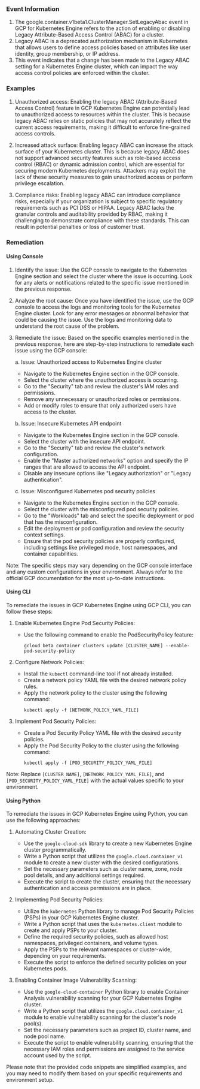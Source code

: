 
### Event Information

1. The google.container.v1beta1.ClusterManager.SetLegacyAbac event in GCP for Kubernetes Engine refers to the action of enabling or disabling Legacy Attribute-Based Access Control (ABAC) for a cluster.
2. Legacy ABAC is a deprecated authorization mechanism in Kubernetes that allows users to define access policies based on attributes like user identity, group membership, or IP address.
3. This event indicates that a change has been made to the Legacy ABAC setting for a Kubernetes Engine cluster, which can impact the way access control policies are enforced within the cluster.


### Examples

1. Unauthorized access: Enabling the legacy ABAC (Attribute-Based Access Control) feature in GCP Kubernetes Engine can potentially lead to unauthorized access to resources within the cluster. This is because legacy ABAC relies on static policies that may not accurately reflect the current access requirements, making it difficult to enforce fine-grained access controls.

2. Increased attack surface: Enabling legacy ABAC can increase the attack surface of your Kubernetes cluster. This is because legacy ABAC does not support advanced security features such as role-based access control (RBAC) or dynamic admission control, which are essential for securing modern Kubernetes deployments. Attackers may exploit the lack of these security measures to gain unauthorized access or perform privilege escalation.

3. Compliance risks: Enabling legacy ABAC can introduce compliance risks, especially if your organization is subject to specific regulatory requirements such as PCI DSS or HIPAA. Legacy ABAC lacks the granular controls and auditability provided by RBAC, making it challenging to demonstrate compliance with these standards. This can result in potential penalties or loss of customer trust.

### Remediation

#### Using Console

1. Identify the issue: Use the GCP console to navigate to the Kubernetes Engine section and select the cluster where the issue is occurring. Look for any alerts or notifications related to the specific issue mentioned in the previous response.

2. Analyze the root cause: Once you have identified the issue, use the GCP console to access the logs and monitoring tools for the Kubernetes Engine cluster. Look for any error messages or abnormal behavior that could be causing the issue. Use the logs and monitoring data to understand the root cause of the problem.

3. Remediate the issue: Based on the specific examples mentioned in the previous response, here are step-by-step instructions to remediate each issue using the GCP console:

   a. Issue: Unauthorized access to Kubernetes Engine cluster
      - Navigate to the Kubernetes Engine section in the GCP console.
      - Select the cluster where the unauthorized access is occurring.
      - Go to the "Security" tab and review the cluster's IAM roles and permissions.
      - Remove any unnecessary or unauthorized roles or permissions.
      - Add or modify roles to ensure that only authorized users have access to the cluster.

   b. Issue: Insecure Kubernetes API endpoint
      - Navigate to the Kubernetes Engine section in the GCP console.
      - Select the cluster with the insecure API endpoint.
      - Go to the "Security" tab and review the cluster's network configuration.
      - Enable the "Master authorized networks" option and specify the IP ranges that are allowed to access the API endpoint.
      - Disable any insecure options like "Legacy authorization" or "Legacy authentication".

   c. Issue: Misconfigured Kubernetes pod security policies
      - Navigate to the Kubernetes Engine section in the GCP console.
      - Select the cluster with the misconfigured pod security policies.
      - Go to the "Workloads" tab and select the specific deployment or pod that has the misconfiguration.
      - Edit the deployment or pod configuration and review the security context settings.
      - Ensure that the pod security policies are properly configured, including settings like privileged mode, host namespaces, and container capabilities.

Note: The specific steps may vary depending on the GCP console interface and any custom configurations in your environment. Always refer to the official GCP documentation for the most up-to-date instructions.

#### Using CLI

To remediate the issues in GCP Kubernetes Engine using GCP CLI, you can follow these steps:

1. Enable Kubernetes Engine Pod Security Policies:
   - Use the following command to enable the PodSecurityPolicy feature:
     ```
     gcloud beta container clusters update [CLUSTER_NAME] --enable-pod-security-policy
     ```

2. Configure Network Policies:
   - Install the `kubectl` command-line tool if not already installed.
   - Create a network policy YAML file with the desired network policy rules.
   - Apply the network policy to the cluster using the following command:
     ```
     kubectl apply -f [NETWORK_POLICY_YAML_FILE]
     ```

3. Implement Pod Security Policies:
   - Create a Pod Security Policy YAML file with the desired security policies.
   - Apply the Pod Security Policy to the cluster using the following command:
     ```
     kubectl apply -f [POD_SECURITY_POLICY_YAML_FILE]
     ```

Note: Replace `[CLUSTER_NAME]`, `[NETWORK_POLICY_YAML_FILE]`, and `[POD_SECURITY_POLICY_YAML_FILE]` with the actual values specific to your environment.

#### Using Python

To remediate the issues in GCP Kubernetes Engine using Python, you can use the following approaches:

1. Automating Cluster Creation:
   - Use the `google-cloud-sdk` library to create a new Kubernetes Engine cluster programmatically.
   - Write a Python script that utilizes the `google.cloud.container_v1` module to create a new cluster with the desired configurations.
   - Set the necessary parameters such as cluster name, zone, node pool details, and any additional settings required.
   - Execute the script to create the cluster, ensuring that the necessary authentication and access permissions are in place.

2. Implementing Pod Security Policies:
   - Utilize the `kubernetes` Python library to manage Pod Security Policies (PSPs) in your GCP Kubernetes Engine cluster.
   - Write a Python script that uses the `kubernetes.client` module to create and apply PSPs to your cluster.
   - Define the required security policies, such as allowed host namespaces, privileged containers, and volume types.
   - Apply the PSPs to the relevant namespaces or cluster-wide, depending on your requirements.
   - Execute the script to enforce the defined security policies on your Kubernetes pods.

3. Enabling Container Image Vulnerability Scanning:
   - Use the `google-cloud-container` Python library to enable Container Analysis vulnerability scanning for your GCP Kubernetes Engine cluster.
   - Write a Python script that utilizes the `google.cloud.container_v1` module to enable vulnerability scanning for the cluster's node pool(s).
   - Set the necessary parameters such as project ID, cluster name, and node pool name.
   - Execute the script to enable vulnerability scanning, ensuring that the necessary IAM roles and permissions are assigned to the service account used by the script.

Please note that the provided code snippets are simplified examples, and you may need to modify them based on your specific requirements and environment setup.

